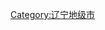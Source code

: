 {{Catnav|頁面分類|...|地级行政区|地级市|辽宁地级市}}
{{Catnav|頁面分類|...|中国各省行政区划|辽宁行政区划|辽宁地级市}}
{{Catnav|頁面分類|...|中国各省城市|辽宁城市|辽宁地级市}}

{{catmore|抚顺市|辽宁省抚顺市}}
{{Commonscat|Fushun}}

[[Category:辽宁地级市|Category:辽宁地级市]]